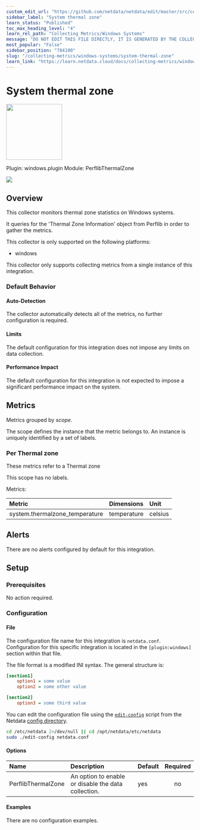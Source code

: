 ```yaml
---
custom_edit_url: "https://github.com/netdata/netdata/edit/master/src/collectors/windows.plugin/metadata.yaml"
sidebar_label: "System thermal zone"
learn_status: "Published"
toc_max_heading_level: "4"
learn_rel_path: "Collecting Metrics/Windows Systems"
message: "DO NOT EDIT THIS FILE DIRECTLY, IT IS GENERATED BY THE COLLECTOR'S metadata.yaml FILE"
most_popular: "False"
sidebar_position: "784100"
slug: "/collecting-metrics/windows-systems/system-thermal-zone"
learn_link: "https://learn.netdata.cloud/docs/collecting-metrics/windows-systems/system-thermal-zone"
---
```



# System thermal zone


<img src="https://netdata.cloud/img/windows.svg" width="150"/>


Plugin: windows.plugin
Module: PerflibThermalZone

<img src="https://img.shields.io/badge/maintained%20by-Netdata-%2300ab44" />

## Overview

This collector monitors thermal zone statistics on Windows systems.


It queries for the 'Thermal Zone Information' object from Perflib in order to gather the metrics.


This collector is only supported on the following platforms:

- windows

This collector only supports collecting metrics from a single instance of this integration.


### Default Behavior

#### Auto-Detection

The collector automatically detects all of the metrics, no further configuration is required.


#### Limits

The default configuration for this integration does not impose any limits on data collection.

#### Performance Impact

The default configuration for this integration is not expected to impose a significant performance impact on the system.


## Metrics

Metrics grouped by *scope*.

The scope defines the instance that the metric belongs to. An instance is uniquely identified by a set of labels.



### Per Thermal zone

These metrics refer to a Thermal zone

This scope has no labels.

Metrics:

| Metric | Dimensions | Unit |
|:------|:----------|:----|
| system.thermalzone_temperature | temperature | celsius |



## Alerts

There are no alerts configured by default for this integration.


## Setup

### Prerequisites

No action required.

### Configuration

#### File

The configuration file name for this integration is `netdata.conf`.
Configuration for this specific integration is located in the `[plugin:windows]` section within that file.

The file format is a modified INI syntax. The general structure is:

```ini
[section1]
    option1 = some value
    option2 = some other value

[section2]
    option3 = some third value
```
You can edit the configuration file using the [`edit-config`](/docs/netdata-agent/configuration#edit-a-configuration-file-using-edit-config) script from the
Netdata [config directory](/docs/netdata-agent/configuration#the-netdata-config-directory).

```bash
cd /etc/netdata 2>/dev/null || cd /opt/netdata/etc/netdata
sudo ./edit-config netdata.conf
```
#### Options



| Name | Description | Default | Required |
|:----|:-----------|:-------|:--------:|
| PerflibThermalZone | An option to enable or disable the data collection. | yes | no |

#### Examples
There are no configuration examples.


